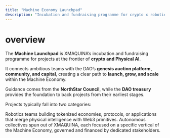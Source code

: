```yaml
---
title: "Machine Economy Launchpad"
description: "Incubation and fundraising programme for crypto x robotics projects"
---
```


# overview

The **Machine Launchpad** is XMAQUINA’s incubation and fundraising programme for projects at the frontier of **crypto and Physical AI**.  

It connects ambitious teams with the DAO’s **genesis auction platform, community, and capital**, creating a clear path to **launch, grow, and scale** within the Machine Economy.  

Guidance comes from the **NorthStar Council**, while the **DAO treasury** provides the foundation to back projects from their earliest stages.

Projects typically fall into two categories:

<Columns cols={2}>
  <Card title="crypto x robotics" icon="robot" href="/launchpad/process" cta="Explore process">
    Robotics teams building tokenized economies, protocols, or applications that merge physical intelligence with Web3 primitives.  
  </Card>
  
  <Card title="sub DAOs" icon="engine" href="/launchpad/sub-dao" cta="Discover sub-DAOs">
    Autonomous collectives spun out of XMAQUINA, each focused on a specific vertical of the Machine Economy, governed and financed by dedicated stakeholders.  
  </Card>
</Columns>
